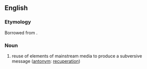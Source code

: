 {{also|détournement}}
==English==

===Etymology===
Borrowed from {{bor|en|fr|détournement|notext=1}}.

===Noun===
{{wikipedia}}
{{en-noun}}

# {{lb|en|sociology}} reuse of elements of mainstream media to produce a subversive message ([[antonym]]: [[recuperation]])